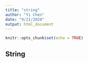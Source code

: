 ```yaml
---
title: "string"
author: "Yi Chen"
date: "9/21/2020"
output: html_document
---
```


```r
knitr::opts_chunk$set(echo = TRUE)
```

## String

